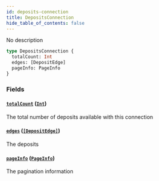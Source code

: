 ```yaml
---
id: deposits-connection
title: DepositsConnection
hide_table_of_contents: false
---
```



No description

```graphql
type DepositsConnection {
  totalCount: Int
  edges: [DepositEdge]
  pageInfo: PageInfo
}
```


### Fields

#### [`totalCount`](#) ([`Int`](/docs/mainnet/graphql/scalars/int))

The total number of deposits available with this connection


#### [`edges`](#) ([`[DepositEdge]`](/docs/mainnet/graphql/objects/deposit-edge))

The deposits


#### [`pageInfo`](#) ([`PageInfo`](/docs/mainnet/graphql/objects/page-info))

The pagination information




